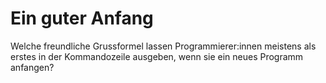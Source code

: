 
# Ein guter Anfang
Welche freundliche Grussformel lassen Programmierer:innen meistens als erstes in der Kommandozeile ausgeben, wenn sie ein neues Programm anfangen?

<CipherlockCache questionId='07c790f8-7e3f-4d3e-b870-3283fa5b08a4'>
  <TextFieldAnswer/>
</CipherlockCache>
